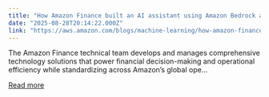 ```yaml
---
title: "How Amazon Finance built an AI assistant using Amazon Bedrock and Amazon Kendra to support analysts for data discovery and business insights"
date: "2025-08-28T20:14:22.000Z"
link: "https://aws.amazon.com/blogs/machine-learning/how-amazon-finance-built-an-ai-assistant-using-amazon-bedrock-and-amazon-kendra-to-support-analysts-for-data-discovery-and-business-insights/"
---
```


The Amazon Finance technical team develops and manages comprehensive technology solutions that power financial decision-making and operational efficiency while standardizing across Amazon’s global ope...

[Read more](https://aws.amazon.com/blogs/machine-learning/how-amazon-finance-built-an-ai-assistant-using-amazon-bedrock-and-amazon-kendra-to-support-analysts-for-data-discovery-and-business-insights/)

